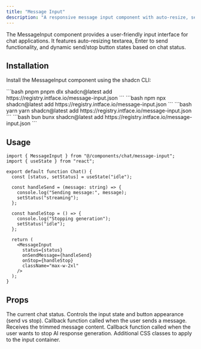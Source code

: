 ```yaml
---
title: "Message Input"
description: "A responsive message input component with auto-resize, send/stop functionality, and keyboard shortcuts for chat interfaces."
---
```


The MessageInput component provides a user-friendly input interface for chat applications. It features auto-resizing textarea, Enter to send functionality, and dynamic send/stop button states based on chat status.

## Installation

Install the MessageInput component using the shadcn CLI:

<CodeGroup>
  ```bash pnpm 
  pnpm dlx shadcn@latest add https://registry.intface.io/message-input.json
  ```
  ```bash npm 
  npx shadcn@latest add https://registry.intface.io/message-input.json
  ```
  ```bash yarn 
  yarn shadcn@latest add https://registry.intface.io/message-input.json
  ```
  ```bash bun 
  bunx shadcn@latest add https://registry.intface.io/message-input.json
  ```
</CodeGroup>

## Usage

```tsx
import { MessageInput } from "@/components/chat/message-input";
import { useState } from "react";

export default function Chat() {
  const [status, setStatus] = useState("idle");

  const handleSend = (message: string) => {
    console.log("Sending message:", message);
    setStatus("streaming");
  };

  const handleStop = () => {
    console.log("Stopping generation");
    setStatus("idle");
  };

  return (
    <MessageInput
      status={status}
      onSendMessage={handleSend}
      onStop={handleStop}
      className="max-w-2xl"
    />
  );
}
```

## Props

<ParamField body="status" type="ChatStatus" required>
  The current chat status. Controls the input state and button appearance (send vs stop).
</ParamField>

<ParamField body="onSendMessage" type="(content: string) => void">
  Callback function called when the user sends a message. Receives the trimmed message content.
</ParamField>

<ParamField body="onStop" type="() => void" required>
  Callback function called when the user wants to stop AI response generation.
</ParamField>

<ParamField body="className" type="string">
  Additional CSS classes to apply to the input container.
</ParamField>
